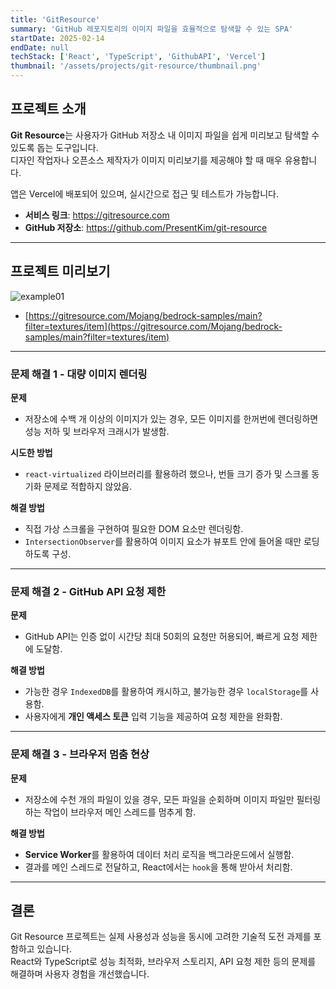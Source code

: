 ```yaml
---
title: 'GitResource'
summary: 'GitHub 레포지토리의 이미지 파일을 효율적으로 탐색할 수 있는 SPA'
startDate: 2025-02-14
endDate: null
techStack: ['React', 'TypeScript', 'GithubAPI', 'Vercel']
thumbnail: '/assets/projects/git-resource/thumbnail.png'
---
```


## 프로젝트 소개

**Git Resource**는 사용자가 GitHub 저장소 내 이미지 파일을 쉽게 미리보고 탐색할 수 있도록 돕는 도구입니다.  
디자인 작업자나 오픈소스 제작자가 이미지 미리보기를 제공해야 할 때 매우 유용합니다.

앱은 Vercel에 배포되어 있으며, 실시간으로 접근 및 테스트가 가능합니다.

- **서비스 링크**: <a href="https://gitresource.com" target="_blank" isExternal>https://gitresource.com</a>
- **GitHub 저장소**: <a href="https://github.com/PresentKim/git-resource" target="_blank">https://github.com/PresentKim/git-resource</a>

---

## 프로젝트 미리보기

![example01](/assets/projects/git-resource/example01.png)

- [https://gitresource.com/Mojang/bedrock-samples/main?filter=textures/item](https://gitresource.com/Mojang/bedrock-samples/main?filter=textures/item)

---

### 문제 해결 1 - 대량 이미지 렌더링

**문제**

- 저장소에 수백 개 이상의 이미지가 있는 경우, 모든 이미지를 한꺼번에 렌더링하면 성능 저하 및 브라우저 크래시가 발생함.

**시도한 방법**

- `react-virtualized` 라이브러리를 활용하려 했으나, 번들 크기 증가 및 스크롤 동기화 문제로 적합하지 않았음.

**해결 방법**

- 직접 가상 스크롤을 구현하여 필요한 DOM 요소만 렌더링함.
- `IntersectionObserver`를 활용하여 이미지 요소가 뷰포트 안에 들어올 때만 로딩하도록 구성.

---

### 문제 해결 2 - GitHub API 요청 제한

**문제**

- GitHub API는 인증 없이 시간당 최대 50회의 요청만 허용되어, 빠르게 요청 제한에 도달함.

**해결 방법**

- 가능한 경우 `IndexedDB`를 활용하여 캐시하고, 불가능한 경우 `localStorage`를 사용함.
- 사용자에게 **개인 액세스 토큰** 입력 기능을 제공하여 요청 제한을 완화함.

---

### 문제 해결 3 - 브라우저 멈춤 현상

**문제**

- 저장소에 수천 개의 파일이 있을 경우, 모든 파일을 순회하며 이미지 파일만 필터링하는 작업이 브라우저 메인 스레드를 멈추게 함.

**해결 방법**

- **Service Worker**를 활용하여 데이터 처리 로직을 백그라운드에서 실행함.
- 결과를 메인 스레드로 전달하고, React에서는 `hook`을 통해 받아서 처리함.

---

## 결론

Git Resource 프로젝트는 실제 사용성과 성능을 동시에 고려한 기술적 도전 과제를 포함하고 있습니다.  
React와 TypeScript로 성능 최적화, 브라우저 스토리지, API 요청 제한 등의 문제를 해결하며 사용자 경험을 개선했습니다.

